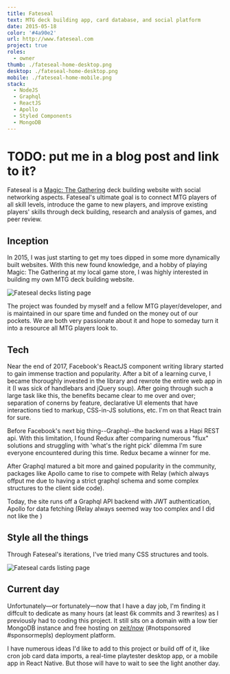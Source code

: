 ```yaml
---
title: Fateseal
text: MTG deck building app, card database, and social platform
date: 2015-05-18
color: '#4a90e2'
url: http://www.fateseal.com
project: true
roles:
  - owner
thumb: ./fateseal-home-desktop.png
desktop: ./fateseal-home-desktop.png
mobile: ./fateseal-home-mobile.png
stack:
  - NodeJS
  - Graphql
  - ReactJS
  - Apollo
  - Styled Components
  - MongoDB
---
```


# TODO: put me in a blog post and link to it?

Fateseal is a [Magic: The Gathering](http://en.wikipedia.org/wiki/Magic:_The_Gathering) deck building website with social networking aspects. Fateseal's ultimate goal is to connect MTG players of all skill levels, introduce the game to new players, and improve existing players' skills through deck building, research and analysis of games, and peer review.

## Inception

In 2015, I was just starting to get my toes dipped in some more dynamically built websites. With this new found knowledge, and a hobby of playing Magic: The Gathering at my local game store, I was highly interested in building my own MTG deck building website.

![Fateseal decks listing page](./fateseal-decks-desktop.png)

The project was founded by myself and a fellow MTG player/developer, and is maintained in our spare time and funded on the money out of our pockets. We are both very passionate about it and hope to someday turn it into a resource all MTG players look to.

## Tech

Near the end of 2017, Facebook's ReactJS component writing library started to gain immense traction and popularity. After a bit of a learning curve, I became thoroughly invested in the library and rewrote the entire web app in it (I was sick of handlebars and jQuery soup). After going through such a large task like this, the benefits became clear to me over and over; separation of conerns by feature, declarative UI elements that have interactions tied to markup, CSS-in-JS solutions, etc. I'm on that React train for sure.

Before Facebook's next big thing--Graphql--the backend was a Hapi REST api. With this limitation, I found Redux after comparing numerous "flux" solutions and struggling with 'what's the right pick' dilemma I'm sure everyone encountered during this time. Redux became a winner for me.

After Graphql matured a bit more and gained popularity in the community, packages like Apollo came to rise to compete with Relay (which always offput me due to having a strict graphql schema and some complex structures to the client side code).

Today, the site runs off a Graphql API backend with JWT authentication, Apollo for data fetching (Relay always seemed way too complex and I did not like the )

## Style all the things

Through Fateseal's iterations, I've tried many CSS structures and tools.

![Fateseal cards listing page](./fateseal-cards-desktop.png)

## Current day

Unfortunately&mdash;or fortunately&mdash;now that I have a day job, I'm finding it diffcult to dedicate as many hours (at least 6k commits and 3 rewrites) as I previously had to coding this project. It still sits on a domain with a low tier MongoDB instance and free hosting on [zeit/now](#) (#notsponsored #sponsormepls) deployment platform.

I have numerous ideas I'd like to add to this project or build off of it, like cron job card data imports, a real-time playtester desktop app, or a mobile app in React Native. But those will have to wait to see the light another day.
